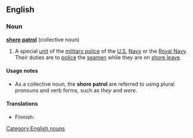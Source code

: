 ==English==

===Noun===
'''[[shore]] [[patrol]]''' {{singularonly}} (collective noun) [[Category:English nouns]]

# A special [[unit]] of the [[military police]] of the [[United States|U.S.]] [[Navy]] or the [[Royal Navy]]. Their duties are to [[police#Verb|police]] the [[seamen]] while they are on [[shore leave]].

====Usage notes====
* As a collective noun, the '''shore patrol''' are referred to using plural pronouns and verb forms, such as ''they'' and ''were''.

====Translations====
{{top}}
* Finnish: {{t|fi|sotapoliisi}}
{{mid}}
{{bottom}}